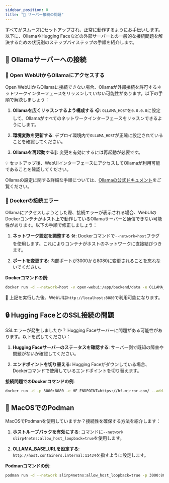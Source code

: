 ```yaml
---
sidebar_position: 0
title: "🚧 サーバー接続の問題"
---
```


すべてがスムーズにセットアップされ、正常に動作するようにお手伝いします。以下に、OllamaやHugging Faceなどの外部サーバーとの一般的な接続問題を解決するための状況別のステップバイステップの手順を紹介します。

## 🌟 Ollamaサーバーへの接続

### 🚀 Open WebUIからOllamaにアクセスする

Open WebUIからOllamaに接続できない場合、Ollamaが外部接続を許可するネットワークインターフェースをリッスンしていない可能性があります。以下の手順で解決しましょう：

1. **Ollamaを広くリッスンするよう構成する** 🎧:
   `OLLAMA_HOST`を`0.0.0.0`に設定して、Ollamaがすべてのネットワークインターフェースをリッスンできるようにします。

2. **環境変数を更新する**:
   デプロイ環境内で`OLLAMA_HOST`が正確に設定されていることを確認してください。

3. **Ollamaを再起動する**🔄:
   変更を有効にするには再起動が必要です。

💡 セットアップ後、WebUIインターフェースにアクセスしてOllamaが利用可能であることを確認してください。

Ollamaの設定に関する詳細な手順については、[Ollamaの公式ドキュメント](https://github.com/ollama/ollama/blob/main/docs/faq.md#setting-environment-variables-on-linux)をご覧ください。

### 🐳 Dockerの接続エラー

Ollamaにアクセスしようとした際、接続エラーが表示される場合、WebUIのDockerコンテナがホスト上で動作しているOllamaサーバーと通信できない可能性があります。以下の手順で修正しましょう：

1. **ネットワーク設定を調整する** 🛠️:
   Dockerコマンドで`--network=host`フラグを使用します。これによりコンテナがホストのネットワークに直接結びつきます。

2. **ポートを変更する**:
   内部ポートが3000から8080に変更されることを忘れないでください。

**Dockerコマンドの例**:
```bash
docker run -d --network=host -v open-webui:/app/backend/data -e OLLAMA_BASE_URL=http://127.0.0.1:11434 --name open-webui --restart always ghcr.io/open-webui/open-webui:main
```
🔗 上記を実行した後、WebUIは`http://localhost:8080`で利用可能になります。

## 🔒 Hugging FaceとのSSL接続の問題

SSLエラーが発生しましたか？ Hugging Faceサーバーに問題がある可能性があります。以下を試してください：

1. **Hugging Faceサーバーのステータスを確認する**:
   サーバー側で既知の障害や問題がないか確認してください。

2. **エンドポイントを切り替える**:
   Hugging Faceがダウンしている場合、Dockerコマンドで使用しているエンドポイントを切り替えます。

**接続問題でのDockerコマンドの例**:
```bash
docker run -d -p 3000:8080 -e HF_ENDPOINT=https://hf-mirror.com/ --add-host=host.docker.internal:host-gateway -v open-webui:/app/backend/data --name open-webui --restart always ghcr.io/open-webui/open-webui:main
```

## 🍏 MacOSでのPodman

MacOSでPodmanを使用していますか？接続性を確保する方法を紹介します：

1. **ホストループバックを有効にする**:
   コマンドに`--network slirp4netns:allow_host_loopback=true`を使用します。

2. **OLLAMA_BASE_URLを設定する**:
   `http://host.containers.internal:11434`を指すように設定します。

**Podmanコマンドの例**:
```bash
podman run -d --network slirp4netns:allow_host_loopback=true -p 3000:8080 -e OLLAMA_BASE_URL=http://host.containers.internal:11434 -v open-webui:/app/backend/data --name open-webui --restart always ghcr.io/open-webui/open-webui:main
```

